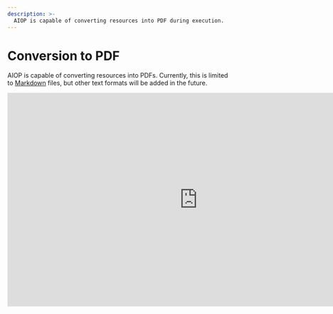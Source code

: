 ```yaml
---
description: >-
  AIOP is capable of converting resources into PDF during execution.
---
```



# Conversion to PDF

AIOP is capable of converting resources into PDFs. Currently, this is limited to [Markdown](/docs/vocabulary#markdown) files, but other text formats will be added in the future.

<iframe width="853" height="480" src="https://www.youtube.com/embed/PLFa8DLbkfU?si=2SGnJQW5kKza0dsh?rel=0" title="YouTube video player" frameborder="0" allow="fullscreen; accelerometer;" allowfullscreen/>

## From Markdown

To declare a Markdown resource to be converted into a PDF, simply declare the file with the `.md` extension and specify the destination as a `.pdf` file in the `.aml` declaration file.

<FileTree>
  <FileTree.Folder name="playbook" defaultOpen>
    <FileTree.Folder name=".git">
        <FileTree.File name="..." />
    </FileTree.Folder>
    <FileTree.Folder name=".aiop">
        <FileTree.File name="inventory_config.yml" />
        <FileTree.File name="inventory.yml" />
        <FileTree.File name="playbook.yml" />
    </FileTree.Folder>
    <FileTree.Folder name="resources" defaultOpen>
        <FileTree.File name=".aml" />
        <FileTree.File name="doc.md" />
    </FileTree.Folder>
  </FileTree.Folder>
</FileTree>

```yaml {2} filename="resources/.aml" /doc.pdf/
- source: doc.md
  destination: doc.pdf
  compatibility:
    - ...
```

The generated package will contain the `doc.pdf` file, which will be a conversion of the `doc.md` file into a PDF.

> The library used for generating this PDF from a Markdown file is [mdpdf](https://github.com/normanlorrain/mdpdf).
